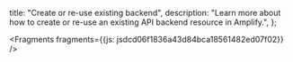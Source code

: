   title: "Create or re-use existing backend",
  description: "Learn more about how to create or re-use an existing API backend resource in Amplify.",
};






<Fragments fragments={{js: jsdcd06f1836a43d84bca18561482ed07f02}} />
